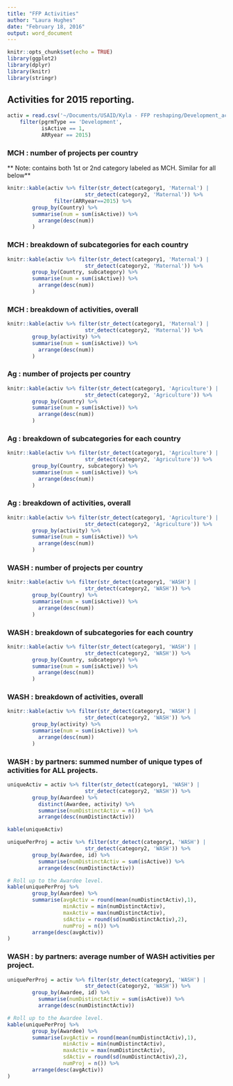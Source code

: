 ```yaml
---
title: "FFP Activities"
author: "Laura Hughes"
date: "February 18, 2016"
output: word_document
---
```


```r
knitr::opts_chunk$set(echo = TRUE)
library(ggplot2)
library(dplyr)
library(knitr)
library(stringr)
```

## Activities for 2015 reporting. 
```r
activ = read.csv('~/Documents/USAID/Kyla - FFP reshaping/Development_activities_2016-02-19.csv') %>% 
    filter(pgrmType == 'Development',
           isActive == 1, 
           ARRyear == 2015)
```

### MCH : number of projects per country
** Note: contains both 1st or 2nd category labeled as MCH.  Similar for all below**


```r
knitr::kable(activ %>% filter(str_detect(category1, 'Maternal') | 
                         str_detect(category2, 'Maternal')) %>% 
               filter(ARRyear==2015) %>% 
        group_by(Country) %>%
        summarise(num = sum(isActive)) %>% 
          arrange(desc(num))
        )
```

### MCH : breakdown of subcategories for each country
```r
knitr::kable(activ %>% filter(str_detect(category1, 'Maternal') | 
                         str_detect(category2, 'Maternal')) %>% 
        group_by(Country, subcategory) %>%
        summarise(num = sum(isActive)) %>% 
          arrange(desc(num))
        )
```


### MCH : breakdown of activities, overall
```r
knitr::kable(activ %>% filter(str_detect(category1, 'Maternal') | 
                         str_detect(category2, 'Maternal')) %>% 
        group_by(activity) %>%
        summarise(num = sum(isActive)) %>% 
          arrange(desc(num))
        )
```



### Ag : number of projects per country
```r
knitr::kable(activ %>% filter(str_detect(category1, 'Agriculture') | 
                         str_detect(category2, 'Agriculture')) %>% 
        group_by(Country) %>%
        summarise(num = sum(isActive)) %>% 
          arrange(desc(num))
        )
```

### Ag : breakdown of subcategories for each country
```r
knitr::kable(activ %>% filter(str_detect(category1, 'Agriculture') | 
                         str_detect(category2, 'Agriculture')) %>% 
        group_by(Country, subcategory) %>%
        summarise(num = sum(isActive)) %>% 
          arrange(desc(num))
        )
```


### Ag : breakdown of activities, overall
```r
knitr::kable(activ %>% filter(str_detect(category1, 'Agriculture') | 
                         str_detect(category2, 'Agriculture')) %>% 
        group_by(activity) %>%
        summarise(num = sum(isActive)) %>% 
          arrange(desc(num))
        )
```


### WASH : number of projects per country
```r
knitr::kable(activ %>% filter(str_detect(category1, 'WASH') | 
                         str_detect(category2, 'WASH')) %>% 
        group_by(Country) %>%
        summarise(num = sum(isActive)) %>% 
          arrange(desc(num))
        )
```

### WASH : breakdown of subcategories for each country
```r
knitr::kable(activ %>% filter(str_detect(category1, 'WASH') | 
                         str_detect(category2, 'WASH')) %>% 
        group_by(Country, subcategory) %>%
        summarise(num = sum(isActive)) %>% 
          arrange(desc(num))
        )
```


### WASH : breakdown of activities, overall
```r
knitr::kable(activ %>% filter(str_detect(category1, 'WASH') | 
                         str_detect(category2, 'WASH')) %>% 
        group_by(activity) %>%
        summarise(num = sum(isActive)) %>% 
          arrange(desc(num))
        )
```




### WASH : by partners: summed number of unique types of activities for ALL projects.
```r
uniqueActiv = activ %>% filter(str_detect(category1, 'WASH') | 
                         str_detect(category2, 'WASH')) %>% 
        group_by(Awardee) %>% 
          distinct(Awardee, activity) %>% 
          summarise(numDistinctActiv = n()) %>% 
          arrange(desc(numDistinctActiv))

kable(uniqueActiv)

uniquePerProj = activ %>% filter(str_detect(category1, 'WASH') | 
                         str_detect(category2, 'WASH')) %>% 
        group_by(Awardee, id) %>% 
          summarise(numDistinctActiv = sum(isActive)) %>% 
          arrange(desc(numDistinctActiv))

# Roll up to the Awardee level.
kable(uniquePerProj %>% 
        group_by(Awardee) %>%
        summarise(avgActiv = round(mean(numDistinctActiv),1),
                  minActiv = min(numDistinctActiv),
                  maxActiv = max(numDistinctActiv),
                  sdActiv = round(sd(numDistinctActiv),2),
                  numProj = n()) %>% 
        arrange(desc(avgActiv))
)

```

### WASH : by partners: average number of WASH activities per project.
```r

uniquePerProj = activ %>% filter(str_detect(category1, 'WASH') | 
                         str_detect(category2, 'WASH')) %>% 
        group_by(Awardee, id) %>% 
          summarise(numDistinctActiv = sum(isActive)) %>% 
          arrange(desc(numDistinctActiv))

# Roll up to the Awardee level.
kable(uniquePerProj %>% 
        group_by(Awardee) %>%
        summarise(avgActiv = round(mean(numDistinctActiv),1),
                  minActiv = min(numDistinctActiv),
                  maxActiv = max(numDistinctActiv),
                  sdActiv = round(sd(numDistinctActiv),2),
                  numProj = n()) %>% 
        arrange(desc(avgActiv))
)

```

